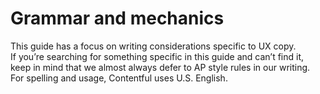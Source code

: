 # Grammar and mechanics
This guide has a focus on writing considerations specific to UX copy.  
If you’re searching for something specific in this guide and can’t
find it, keep in mind that we almost always defer to AP style rules
in our writing. For spelling and usage, Contentful uses U.S. English.